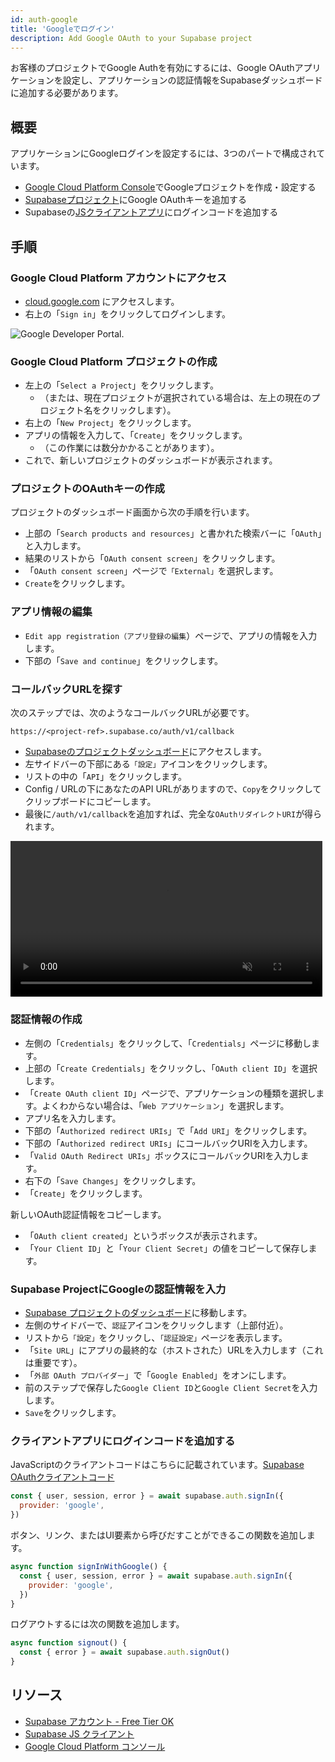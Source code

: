 ```yaml
---
id: auth-google
title: 'Googleでログイン'
description: Add Google OAuth to your Supabase project
---
```



お客様のプロジェクトでGoogle Authを有効にするには、Google OAuthアプリケーションを設定し、アプリケーションの認証情報をSupabaseダッシュボードに追加する必要があります。

## 概要

アプリケーションにGoogleログインを設定するには、3つのパートで構成されています。

- [Google Cloud Platform Console](https://console.cloud.google.com/home/dashboard)でGoogleプロジェクトを作成・設定する
- [Supabaseプロジェクト](https://supabase.com)にGoogle OAuthキーを追加する
- Supabaseの[JSクライアントアプリ](https://github.com/supabase/supabase-js)にログインコードを追加する

## 手順

### Google Cloud Platform アカウントにアクセス

- [cloud.google.com](https://cloud.google.com) にアクセスします。
- 右上の「`Sign in`」をクリックしてログインします。

![Google Developer Portal.](/img/guides/google-portal.png)

### Google Cloud Platform プロジェクトの作成

- 左上の「`Select a Project`」をクリックします。
  - （または、現在プロジェクトが選択されている場合は、左上の現在のプロジェクト名をクリックします）。
- 右上の「`New Project`」をクリックします。
- アプリの情報を入力して、「`Create`」をクリックします。
  - （この作業には数分かかることがあります）。
- これで、新しいプロジェクトのダッシュボードが表示されます。

### プロジェクトのOAuthキーの作成

プロジェクトのダッシュボード画面から次の手順を行います。

- 上部の「`Search products and resources`」と書かれた検索バーに「`OAuth`」と入力します。
- 結果のリストから「`OAuth consent screen`」をクリックします。
- 「`OAuth consent screen`」ページで`「External」`を選択します。
- `Create`をクリックします。

### アプリ情報の編集

- `Edit app registration（アプリ登録の編集`）ページで、アプリの情報を入力します。
- 下部の「`Save and continue`」をクリックします。

### コールバックURLを探す

次のステップでは、次のようなコールバックURLが必要です。

`https://<project-ref>.supabase.co/auth/v1/callback`

- [Supabaseのプロジェクトダッシュボード](https://supabase.com)にアクセスします。
- 左サイドバーの下部にある`「設定」`アイコンをクリックします。
- リストの中の「`API`」をクリックします。
- Config / URLの下にあなたのAPI URLがありますので、`Copy`をクリックしてクリップボードにコピーします。
- 最後に`/auth/v1/callback`を追加すれば、完全な`OAuthリダイレクトURI`が得られます。

<video width="99%" muted playsInline controls="true">
  <source src="/docs/videos/api/api-url-and-key.mp4" type="video/mp4" muted playsInline />
</video>

### 認証情報の作成

- 左側の「`Credentials`」をクリックして、「`Credentials`」ページに移動します。
- 上部の「`Create Credentials`」をクリックし、「`OAuth client ID`」を選択します。
- 「`Create OAuth client ID`」ページで、アプリケーションの種類を選択します。よくわからない場合は、「`Web アプリケーション`」を選択します。
- アプリ名を入力します。
- 下部の「`Authorized redirect URIs`」で「`Add URI`」をクリックします。
- 下部の「`Authorized redirect URIs`」にコールバックURIを入力します。
- 「`Valid OAuth Redirect URIs`」ボックスにコールバックURIを入力します。
- 右下の「`Save Changes`」をクリックします。
- 「`Create`」をクリックします。

新しいOAuth認証情報をコピーします。

- 「`OAuth client created`」というボックスが表示されます。
- 「`Your Client ID`」と「`Your Client Secret`」の値をコピーして保存します。

### Supabase ProjectにGoogleの認証情報を入力

- [Supabase プロジェクトのダッシュボード](https://supabase.com)に移動します。
- 左側のサイドバーで、`認証`アイコンをクリックします（上部付近）。
- リストから`「設定」`をクリックし、`「認証設定」`ページを表示します。
- 「`Site URL`」にアプリの最終的な（ホストされた）URLを入力します（これは重要です）。
- 「`外部 OAuth プロバイダー`」で「`Google Enabled`」をオンにします。
- 前のステップで保存した`Google Client ID`と`Google Client Secret`を入力します。
- `Save`をクリックします。

### クライアントアプリにログインコードを追加する

JavaScriptのクライアントコードはこちらに記載されています。[Supabase OAuthクライアントコード](/docs/reference/javascript/auth-signin#sign-in-using-third-party-providers)

```js
const { user, session, error } = await supabase.auth.signIn({
  provider: 'google',
})
```

ボタン、リンク、またはUI要素から呼びだすことができるこの関数を追加します。

```js
async function signInWithGoogle() {
  const { user, session, error } = await supabase.auth.signIn({
    provider: 'google',
  })
}
```

ログアウトするには次の関数を追加します。

```js
async function signout() {
  const { error } = await supabase.auth.signOut()
}
```

## リソース

- [Supabase アカウント - Free Tier OK](https://supabase.com)
- [Supabase JS クライアント](https://github.com/supabase/supabase-js)
- [Google Cloud Platform コンソール](https://console.cloud.google.com/home/dashboard)
